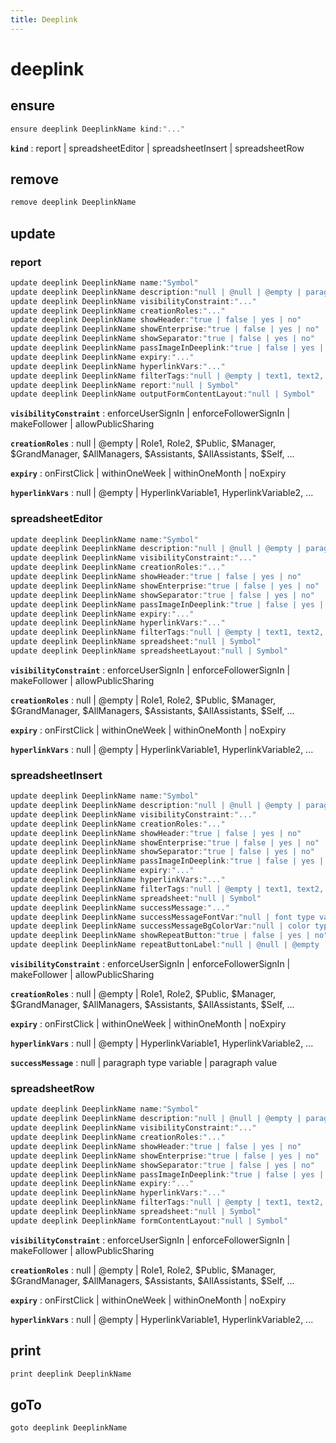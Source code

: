 ```yaml
---
title: Deeplink
---
```


# deeplink

## ensure

```js filename="Terminal" copy
ensure deeplink DeeplinkName kind:"..."
```

**`kind`**
 : report | spreadsheetEditor | spreadsheetInsert | spreadsheetRow


## remove

```js filename="Terminal" copy
remove deeplink DeeplinkName
```


## update

### report
```js filename="Terminal" copy
update deeplink DeeplinkName name:"Symbol"
update deeplink DeeplinkName description:"null | @null | @empty | paragraph"
update deeplink DeeplinkName visibilityConstraint:"..."
update deeplink DeeplinkName creationRoles:"..."
update deeplink DeeplinkName showHeader:"true | false | yes | no"
update deeplink DeeplinkName showEnterprise:"true | false | yes | no"
update deeplink DeeplinkName showSeparator:"true | false | yes | no"
update deeplink DeeplinkName passImageInDeeplink:"true | false | yes | no"
update deeplink DeeplinkName expiry:"..."
update deeplink DeeplinkName hyperlinkVars:"..."
update deeplink DeeplinkName filterTags:"null | @empty | text1, text2, ..."
update deeplink DeeplinkName report:"null | Symbol"
update deeplink DeeplinkName outputFormContentLayout:"null | Symbol"
```

**`visibilityConstraint`**
 : enforceUserSignIn | enforceFollowerSignIn | makeFollower | allowPublicSharing

**`creationRoles`**
 : null | @empty | Role1, Role2, $Public, $Manager, $GrandManager, $AllManagers, $Assistants, $AllAssistants, $Self, ...

**`expiry`**
 : onFirstClick | withinOneWeek | withinOneMonth | noExpiry

**`hyperlinkVars`**
 : null | @empty | HyperlinkVariable1, HyperlinkVariable2, ...

### spreadsheetEditor
```js filename="Terminal" copy
update deeplink DeeplinkName name:"Symbol"
update deeplink DeeplinkName description:"null | @null | @empty | paragraph"
update deeplink DeeplinkName visibilityConstraint:"..."
update deeplink DeeplinkName creationRoles:"..."
update deeplink DeeplinkName showHeader:"true | false | yes | no"
update deeplink DeeplinkName showEnterprise:"true | false | yes | no"
update deeplink DeeplinkName showSeparator:"true | false | yes | no"
update deeplink DeeplinkName passImageInDeeplink:"true | false | yes | no"
update deeplink DeeplinkName expiry:"..."
update deeplink DeeplinkName hyperlinkVars:"..."
update deeplink DeeplinkName filterTags:"null | @empty | text1, text2, ..."
update deeplink DeeplinkName spreadsheet:"null | Symbol"
update deeplink DeeplinkName spreadsheetLayout:"null | Symbol"
```

**`visibilityConstraint`**
 : enforceUserSignIn | enforceFollowerSignIn | makeFollower | allowPublicSharing

**`creationRoles`**
 : null | @empty | Role1, Role2, $Public, $Manager, $GrandManager, $AllManagers, $Assistants, $AllAssistants, $Self, ...

**`expiry`**
 : onFirstClick | withinOneWeek | withinOneMonth | noExpiry

**`hyperlinkVars`**
 : null | @empty | HyperlinkVariable1, HyperlinkVariable2, ...

### spreadsheetInsert
```js filename="Terminal" copy
update deeplink DeeplinkName name:"Symbol"
update deeplink DeeplinkName description:"null | @null | @empty | paragraph"
update deeplink DeeplinkName visibilityConstraint:"..."
update deeplink DeeplinkName creationRoles:"..."
update deeplink DeeplinkName showHeader:"true | false | yes | no"
update deeplink DeeplinkName showEnterprise:"true | false | yes | no"
update deeplink DeeplinkName showSeparator:"true | false | yes | no"
update deeplink DeeplinkName passImageInDeeplink:"true | false | yes | no"
update deeplink DeeplinkName expiry:"..."
update deeplink DeeplinkName hyperlinkVars:"..."
update deeplink DeeplinkName filterTags:"null | @empty | text1, text2, ..."
update deeplink DeeplinkName spreadsheet:"null | Symbol"
update deeplink DeeplinkName successMessage:"..."
update deeplink DeeplinkName successMessageFontVar:"null | font type variable | font value"
update deeplink DeeplinkName successMessageBgColorVar:"null | color type variable | color value"
update deeplink DeeplinkName showRepeatButton:"true | false | yes | no"
update deeplink DeeplinkName repeatButtonLabel:"null | @null | @empty | text"
```

**`visibilityConstraint`**
 : enforceUserSignIn | enforceFollowerSignIn | makeFollower | allowPublicSharing

**`creationRoles`**
 : null | @empty | Role1, Role2, $Public, $Manager, $GrandManager, $AllManagers, $Assistants, $AllAssistants, $Self, ...

**`expiry`**
 : onFirstClick | withinOneWeek | withinOneMonth | noExpiry

**`hyperlinkVars`**
 : null | @empty | HyperlinkVariable1, HyperlinkVariable2, ...

**`successMessage`**
 : null | paragraph type variable | paragraph value

### spreadsheetRow
```js filename="Terminal" copy
update deeplink DeeplinkName name:"Symbol"
update deeplink DeeplinkName description:"null | @null | @empty | paragraph"
update deeplink DeeplinkName visibilityConstraint:"..."
update deeplink DeeplinkName creationRoles:"..."
update deeplink DeeplinkName showHeader:"true | false | yes | no"
update deeplink DeeplinkName showEnterprise:"true | false | yes | no"
update deeplink DeeplinkName showSeparator:"true | false | yes | no"
update deeplink DeeplinkName passImageInDeeplink:"true | false | yes | no"
update deeplink DeeplinkName expiry:"..."
update deeplink DeeplinkName hyperlinkVars:"..."
update deeplink DeeplinkName filterTags:"null | @empty | text1, text2, ..."
update deeplink DeeplinkName spreadsheet:"null | Symbol"
update deeplink DeeplinkName formContentLayout:"null | Symbol"
```

**`visibilityConstraint`**
 : enforceUserSignIn | enforceFollowerSignIn | makeFollower | allowPublicSharing

**`creationRoles`**
 : null | @empty | Role1, Role2, $Public, $Manager, $GrandManager, $AllManagers, $Assistants, $AllAssistants, $Self, ...

**`expiry`**
 : onFirstClick | withinOneWeek | withinOneMonth | noExpiry

**`hyperlinkVars`**
 : null | @empty | HyperlinkVariable1, HyperlinkVariable2, ...


## print

```js filename="Terminal" copy
print deeplink DeeplinkName
```


## goTo


```js filename="Terminal" copy
goto deeplink DeeplinkName
```

